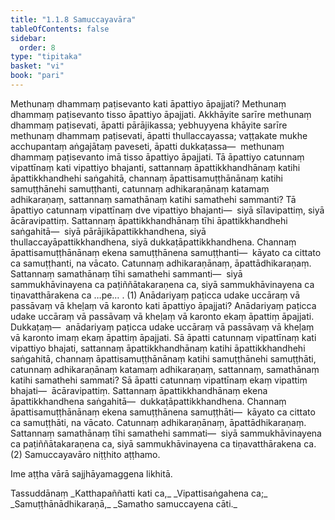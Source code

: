 ```yaml
---
title: "1.1.8 Samuccayavāra"
tableOfContents: false
sidebar:
  order: 8
type: "tipitaka"
basket: "vi"
book: "pari"
---
```



<DynamicBreadcrumb />

<Division number="187" book="pari">

<Paragraph number="588" book="pari">
Methunaṃ dhammaṃ paṭisevanto kati āpattiyo āpajjati? Methunaṃ dhammaṃ paṭisevanto tisso āpattiyo āpajjati. Akkhāyite sarīre methunaṃ dhammaṃ paṭisevati, āpatti pārājikassa; yebhuyyena khāyite sarīre methunaṃ dhammaṃ paṭisevati, āpatti thullaccayassa; vaṭṭakate mukhe acchupantaṃ aṅgajātaṃ paveseti, āpatti dukkaṭassa—  methunaṃ dhammaṃ paṭisevanto imā tisso āpattiyo āpajjati.
</Paragraph>

<Paragraph number="589" book="pari">
Tā āpattiyo catunnaṃ vipattīnaṃ kati vipattiyo bhajanti, sattannaṃ āpattikkhandhānaṃ katihi āpattikkhandhehi saṅgahitā, channaṃ āpattisamuṭṭhānānaṃ katihi samuṭṭhānehi samuṭṭhanti, catunnaṃ adhikaraṇānaṃ katamaṃ adhikaraṇaṃ, sattannaṃ samathānaṃ katihi samathehi sammanti? Tā āpattiyo catunnaṃ vipattīnaṃ dve vipattiyo bhajanti—  siyā sīlavipattiṃ, siyā ācāravipattiṃ. Sattannaṃ āpattikkhandhānaṃ tīhi āpattikkhandhehi saṅgahitā—  siyā pārājikāpattikkhandhena, siyā thullaccayāpattikkhandhena, siyā dukkaṭāpattikkhandhena. Channaṃ āpattisamuṭṭhānānaṃ ekena samuṭṭhānena samuṭṭhanti—  kāyato ca cittato ca samuṭṭhanti, na vācato. Catunnaṃ adhikaraṇānaṃ, āpattādhikaraṇaṃ. Sattannaṃ samathānaṃ tīhi samathehi sammanti—  siyā sammukhāvinayena ca paṭiññātakaraṇena ca, siyā sammukhāvinayena ca tiṇavatthārakena ca …pe… . (1)
</Paragraph>

<Paragraph number="590" book="pari">
Anādariyaṃ paṭicca udake uccāraṃ vā passāvaṃ vā kheḷaṃ vā karonto kati āpattiyo āpajjati? Anādariyaṃ paṭicca udake uccāraṃ vā passāvaṃ vā kheḷaṃ vā karonto ekaṃ āpattiṃ āpajjati. Dukkaṭaṃ—  anādariyaṃ paṭicca udake uccāraṃ vā passāvaṃ vā kheḷaṃ vā karonto imaṃ ekaṃ āpattiṃ āpajjati.
</Paragraph>

<Paragraph number="591" book="pari">
Sā āpatti catunnaṃ vipattīnaṃ kati vipattiyo bhajati, sattannaṃ āpattikkhandhānaṃ katihi āpattikkhandhehi saṅgahitā, channaṃ āpattisamuṭṭhānānaṃ katihi samuṭṭhānehi samuṭṭhāti, catunnaṃ adhikaraṇānaṃ katamaṃ adhikaraṇaṃ, sattannaṃ, samathānaṃ katihi samathehi sammati? Sā āpatti catunnaṃ vipattīnaṃ ekaṃ vipattiṃ bhajati—  ācāravipattiṃ. Sattannaṃ āpattikkhandhānaṃ ekena āpattikkhandhena saṅgahitā—  dukkaṭāpattikkhandhena. Channaṃ āpattisamuṭṭhānānaṃ ekena samuṭṭhānena samuṭṭhāti—  kāyato ca cittato ca samuṭṭhāti, na vācato. Catunnaṃ adhikaraṇānaṃ, āpattādhikaraṇaṃ. Sattannaṃ samathānaṃ tīhi samathehi sammati—  siyā sammukhāvinayena ca paṭiññātakaraṇena ca, siyā sammukhāvinayena ca tiṇavatthārakena ca. (2)

</Paragraph>
</Division>

<Paragraph number="592" type="center" book="pari">
Samuccayavāro niṭṭhito aṭṭhamo.

  
Ime aṭṭha vārā sajjhāyamaggena likhitā.



</Paragraph>

<Paragraph number="593" type="center" book="pari">
Tassuddānaṃ


</Paragraph>

<Paragraph number="594" type="verses" book="pari">
_Katthapaññatti kati ca,_  
_Vipattisaṅgahena ca;_  
_Samuṭṭhānādhikaraṇā,_  
_Samatho samuccayena cāti._
</Paragraph>